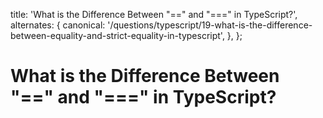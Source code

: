 
  title: 'What is the Difference Between "==" and "===" in TypeScript?',
  alternates: {
    canonical:
      '/questions/typescript/19-what-is-the-difference-between-equality-and-strict-equality-in-typescript',
  },
};

# What is the Difference Between "==" and "===" in TypeScript?

<GithubEdit link='/questions/typescript/19-what-is-the-difference-between-equality-and-strict-equality-in-typescript/page.mdx' />
